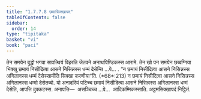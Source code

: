 ```yaml
---
title: "1.7.7.8 छमासिक्खापद"
tableOfContents: false
sidebar:
  order: 14
type: "tipitaka"
basket: "vi"
book: "paci"
---
```



<DynamicBreadcrumb />

<Division number="645" book="paci">

<Paragraph number="2040" book="paci">
तेन समयेन बुद्धो भगवा सावत्थियं विहरति जेतवने अनाथपिण्डिकस्स आरामे. तेन खो पन समयेन छब्बग्गिया भिक्खू छमायं निसीदित्वा आसने निसिन्नस्स धम्मं देसेन्ति …पे… .
</Paragraph>

<Paragraph number="2041" book="paci">
<Emphasis>“न छमायं निसीदित्वा आसने निसिन्नस्स अगिलानस्स धम्मं देसेस्सामीति सिक्खा करणीया”</Emphasis>ति. (*68*:<Emphasis>213</Emphasis>)
</Paragraph>

<Paragraph number="2042" book="paci">
न छमायं निसीदित्वा आसने निसिन्नस्स अगिलानस्स धम्मो देसेतब्बो. यो अनादरियं पटिच्च छमायं निसीदित्वा आसने निसिन्नस्स अगिलानस्स धम्मं देसेति, आपत्ति दुक्कटस्स.
</Paragraph>

<Paragraph number="2043" book="paci">
अनापत्ति—  असञ्चिच्च …पे…  आदिकम्मिकस्साति.

</Paragraph>
</Division>

<Paragraph number="2044" type="center" book="paci">
अट्ठमसिक्खापदं निट्ठितं.
</Paragraph>